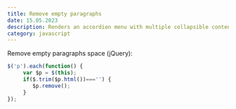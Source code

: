 ```yaml
---
title: Remove empty paragraphs
date: 15.05.2023
description: Renders an accordion menu with multiple collapsible content elements.
category: javascript
---
```


Remove empty paragraphs space (jQuery):

```js
$('p').each(function() {
     var $p = $(this);
     if($.trim($p.html())==='') {
        $p.remove();
     }
});
```